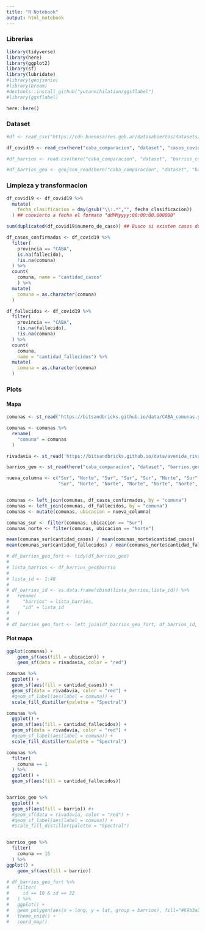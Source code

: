 ```yaml
---
title: "R Notebook"
output: html_notebook
---
```


### Librerias

```r
library(tidyverse)
library(here)
library(ggplot2)
library(sf)
library(lubridate)
#library(geojsonio)
#library(broom)
#devtools::install_github("yutannihilation/ggsflabel")
#library(ggsflabel)

here::here()
```

### Dataset

```r
#df <- read_csv("https://cdn.buenosaires.gob.ar/datosabiertos/datasets/salud/casos-covid-19/casos_covid19.csv", encoding = "UTF-8")

df_covid19 <- read_csv(here("caba_comparacion", "dataset", "casos_covid19.csv"))

#df_barrios <- read.csv(here("caba_comparacion", "dataset", "barrios_comunas.csv"), sep = ";")

#df_barrios_geo <- geojson_read(here("caba_comparacion", "dataset", "barrios.geojson"),  what = "sp")
```

### Limpieza y transformacion

```r
df_covid19 <- df_covid19 %>% 
  mutate(
    fecha_clasificacion = dmy(gsub("\\:.*","", fecha_clasificacion))
  ) ## convierto a fecha el formato "ddMMyyyy:00:00:00.000000"

sum(duplicated(df_covid19$numero_de_caso)) ## Busco si existen casos duplicados

df_casos_confirmados <- df_covid19 %>% 
  filter(
    provincia == "CABA",
    is.na(fallecido),
    !is.na(comuna)
  ) %>% 
  count(
    comuna, name = "cantidad_casos"
    ) %>% 
  mutate(
    comuna = as.character(comuna)
  )

df_fallecidos <- df_covid19 %>% 
  filter(
    provincia == "CABA",
    !is.na(fallecido),
    !is.na(comuna)
  ) %>% 
  count(
    comuna, 
    name = "cantidad_fallecidos") %>% 
  mutate(
    comuna = as.character(comuna)
  )
```

### Plots

#### Mapa

```r
comunas <- st_read('https://bitsandbricks.github.io/data/CABA_comunas.geojson')

comunas <- comunas %>% 
  rename(
    "comuna" = comunas
  )

rivadavia <- st_read('https://bitsandbricks.github.io/data/avenida_rivadavia.geojson')

barrios_geo <- st_read(here("caba_comparacion", "dataset", "barrios.geojson")) 

nueva_columna <- c("Sur", "Norte", "Sur", "Sur", "Sur", "Norte", "Sur", "Sur", 
                   "Sur", "Norte", "Norte", "Norte", "Norte", "Norte", "Norte")


comunas <- left_join(comunas, df_casos_confirmados, by = "comuna")
comunas <- left_join(comunas, df_fallecidos, by = "comuna")
comunas <- mutate(comunas, ubicacion = nueva_columna)

comunas_sur <- filter(comunas, ubicacion == "Sur")
comunas_norte <- filter(comunas, ubicacion == "Norte")

mean(comunas_sur$cantidad_casos) / mean(comunas_norte$cantidad_casos)
mean(comunas_sur$cantidad_fallecidos) / mean(comunas_norte$cantidad_fallecidos)

# df_barrios_geo_fort <- tidy(df_barrios_geo)
# 
# lista_barrios <- df_barrios_geo$barrio
# 
# lista_id <- 1:48
# 
# df_barrios_id <- as.data.frame(cbind(lista_barrios,lista_id)) %>% 
#   rename(
#     "barrios" = lista_barrios,
#     "id" = lista_id
#   )
# 
# df_barrios_geo_fort <- left_join(df_barrios_geo_fort, df_barrios_id, by = "id")
```

#### Plot mapa

```r
ggplot(comunas) +
    geom_sf(aes(fill = ubicacion)) +
    geom_sf(data = rivadavia, color = "red")

comunas %>% 
  ggplot() + 
  geom_sf(aes(fill = cantidad_casos)) +
  geom_sf(data = rivadavia, color = "red") +
  #geom_sf_label(aes(label = comuna)) +
  scale_fill_distiller(palette = "Spectral")

comunas %>% 
  ggplot() + 
  geom_sf(aes(fill = cantidad_fallecidos)) +
  geom_sf(data = rivadavia, color = "red") +
  #geom_sf_label(aes(label = comuna)) +
  scale_fill_distiller(palette = "Spectral")

comunas %>% 
  filter(
    comuna == 1
  ) %>% 
  ggplot() + 
  geom_sf(aes(fill = cantidad_fallecidos))


barrios_geo %>% 
  ggplot() + 
  geom_sf(aes(fill = barrio)) #+
  #geom_sf(data = rivadavia, color = "red") +
  #geom_sf_label(aes(label = comuna)) +
  #scale_fill_distiller(palette = "Spectral")


barrios_geo %>% 
  filter(
    comuna == 15
  ) %>% 
ggplot() +
    geom_sf(aes(fill = barrio))

# df_barrios_geo_fort %>% 
#   filter(
#     id == 10 & id == 32
#   ) %>% 
#   ggplot() +
#   geom_polygon(aes(x = long, y = lat, group = barrios), fill="#69b3a2", color="white") +
#   theme_void() +
#   coord_map()
```
